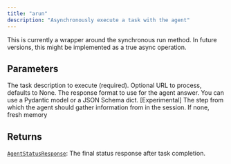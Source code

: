 ```yaml
---
title: "arun"
description: "Asynchronously execute a task with the agent"
---
```




This is currently a wrapper around the synchronous run method.
In future versions, this might be implemented as a true async operation.



## Parameters

<ParamField path="task" type="str" required>
  The task description to execute (required).
</ParamField>

<ParamField path="url" type="str | None">
  Optional URL to process, defaults to None.
</ParamField>

<ParamField path="response_format" type="type[pydantic.main.BaseModel] | None">
  The response format to use for the agent answer. You can use a Pydantic model or a JSON Schema dict.
</ParamField>

<ParamField path="session_offset" type="int | None">
  [Experimental] The step from which the agent should gather information from in the session. If none, fresh memory
</ParamField>

## Returns

[`AgentStatusResponse`](/sdk-reference/misc/agentstatusresponse): The final status response after task completion.
